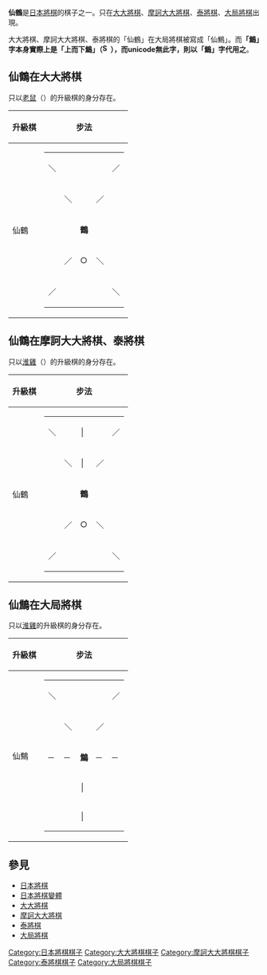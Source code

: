 {{Unreferenced|time=2007-09-01}}
{{japanese|japanese=仙鶴／仙[[File:Shougi_kaku.png|12px]]|kana=せんかく|romaji=Senkaku}}

'''仙鶴'''是[[日本將棋|日本將棋]]的棋子之一。只在[[大大將棋|大大將棋]]、[[摩訶大大將棋|摩訶大大將棋]]、[[泰將棋|泰將棋]]、[[大局將棋|大局將棋]]出現。

大大將棋、摩訶大大將棋、泰將棋的「仙鶴」在大局將棋被寫成「仙鷦」。而'''「鷦」字本身實際上是「上而下鷦」（[[File:Shougi_kaku.png|16px]]），而unicode無此字，則以「鷦」字代用之'''。

==仙鶴在大大將棋==

只以[[老鼠_(日本將棋)|老鼠]]（{{lang|ja|ろうそ}}）的升級棋的身分存在。

{| border="1" cellspacing="0" cellpadding="3"
|----- bgcolor="#dddddd"
! 升級棋
! colspan="2" | 步法
|-----
| 仙鶴 ||
{| border="1" cellspacing="0" cellpadding="3"
|-----
| ＼ ||   ||   ||   || ／
|-----
|   || ＼ ||   || ／ ||  
|-----
|   ||   || '''鶴''' ||   ||  
|-----
|   || ／ || ○ || ＼ ||  
|-----
| ／ ||   ||   ||   || ＼
|}
| 可循斜向自由行走，或循後方走一格。不得越過其他棋子。
|}

==仙鶴在摩訶大大將棋、泰將棋==

只以[[淮雞|淮雞]]（{{lang|ja|わいけい}}）的升級棋的身分存在。

{| border="1" cellspacing="0" cellpadding="3"
|----- bgcolor="#dddddd"
! 升級棋
! colspan="2" | 步法
|-----
| 仙鶴 ||
{| border="1" cellspacing="0" cellpadding="3"
|-----
| ＼ ||   || │ ||   || ／
|-----
|   || ＼ || │ || ／ ||  
|-----
|   ||   || '''鶴''' ||   ||  
|-----
|   || ／ || ○ || ＼ ||  
|-----
| ／ ||   ||   ||   || ＼
|}
| 可循斜向、前方自由行走，或循後方走一格。不得越過其他棋子。
|}

==仙鷦在大局將棋==

只以[[淮雞|淮雞]]的升級棋的身分存在。


{| border="1" cellspacing="0" cellpadding="3"
|----- bgcolor="#dddddd"
! 升級棋
! colspan="2" | 步法
|-----
| 仙鷦 ||
{| border="1" cellspacing="0" cellpadding="3"
|-----
| ＼ ||   ||   ||   || ／
|-----
|   || ＼ ||   || ／ ||  
|-----
| ─ || ─ || '''鷦''' || ─ || ─
|-----
|   ||   || │ ||   ||  
|-----
|   ||   || │ ||   ||  
|}
| 可循橫向、後方、前斜向自由行走。不得越過其他棋子。
|}


== 參見 ==
*[[日本將棋|日本將棋]]
*[[日本將棋變體|日本將棋變體]]
*[[大大將棋|大大將棋]]
*[[摩訶大大將棋|摩訶大大將棋]]
*[[泰將棋|泰將棋]]
*[[大局將棋|大局將棋]]

[[Category:日本將棋棋子|Category:日本將棋棋子]]
[[Category:大大將棋棋子|Category:大大將棋棋子]]
[[Category:摩訶大大將棋棋子|Category:摩訶大大將棋棋子]]
[[Category:泰將棋棋子|Category:泰將棋棋子]]
[[Category:大局將棋棋子|Category:大局將棋棋子]]